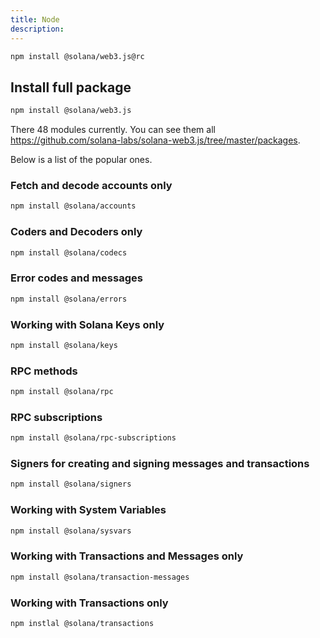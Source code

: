 ```yaml
---
title: Node
description: 
---
```


```bash
npm install @solana/web3.js@rc
```

## Install full package
```bash
npm install @solana/web3.js
```

There 48 modules currently. You can see them all https://github.com/solana-labs/solana-web3.js/tree/master/packages. 

Below is a list of the popular ones.

### Fetch and decode accounts only
```bash
npm install @solana/accounts
```
### Coders and Decoders only
```bash
npm install @solana/codecs
```
### Error codes and messages
```bash
npm install @solana/errors
```
### Working with Solana Keys only
```bash
npm install @solana/keys
```
### RPC methods 
```bash
npm install @solana/rpc
```
### RPC subscriptions
```bash
npm install @solana/rpc-subscriptions
```
### Signers for creating and signing messages and transactions
```bash
npm install @solana/signers
```
### Working with System Variables
```bash
npm install @solana/sysvars
```
### Working with Transactions and Messages only
```bash
npm install @solana/transaction-messages
```
### Working with Transactions only
```bash
npm instlal @solana/transactions
```
